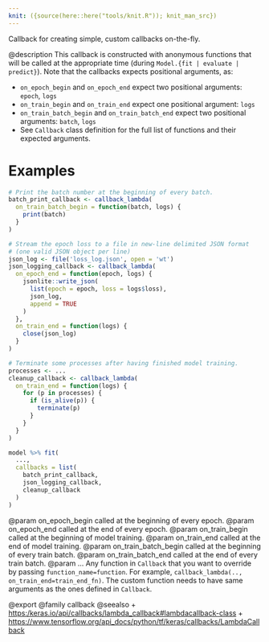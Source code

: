 ```yaml
---
knit: ({source(here::here("tools/knit.R")); knit_man_src})
---
```

Callback for creating simple, custom callbacks on-the-fly.

@description
This callback is constructed with anonymous functions that will be called
at the appropriate time (during `Model.{fit | evaluate | predict}`).
Note that the callbacks expects positional arguments, as:

- `on_epoch_begin` and `on_epoch_end` expect two positional arguments:
  `epoch`, `logs`
- `on_train_begin` and `on_train_end` expect one positional argument:
  `logs`
- `on_train_batch_begin` and `on_train_batch_end` expect two positional
  arguments: `batch`, `logs`
- See `Callback` class definition for the full list of functions and their
  expected arguments.

# Examples

```r
# Print the batch number at the beginning of every batch.
batch_print_callback <- callback_lambda(
  on_train_batch_begin = function(batch, logs) {
    print(batch)
  }
)

# Stream the epoch loss to a file in new-line delimited JSON format
# (one valid JSON object per line)
json_log <- file('loss_log.json', open = 'wt')
json_logging_callback <- callback_lambda(
  on_epoch_end = function(epoch, logs) {
    jsonlite::write_json(
      list(epoch = epoch, loss = logs$loss),
      json_log,
      append = TRUE
    )
  },
  on_train_end = function(logs) {
    close(json_log)
  }
)

# Terminate some processes after having finished model training.
processes <- ...
cleanup_callback <- callback_lambda(
  on_train_end = function(logs) {
    for (p in processes) {
      if (is_alive(p)) {
        terminate(p)
      }
    }
  }
)

model %>% fit(
  ...,
  callbacks = list(
    batch_print_callback,
    json_logging_callback,
    cleanup_callback
  )
)
```

@param on_epoch_begin called at the beginning of every epoch.
@param on_epoch_end called at the end of every epoch.
@param on_train_begin called at the beginning of model training.
@param on_train_end called at the end of model training.
@param on_train_batch_begin called at the beginning of every train batch.
@param on_train_batch_end called at the end of every train batch.
@param ... Any function in `Callback` that you want to override by
    passing `function_name=function`. For example,
    `callback_lambda(.., on_train_end=train_end_fn)`. The custom function
    needs to have same arguments as the ones defined in `Callback`.

@export
@family callback
@seealso
+ <https:/keras.io/api/callbacks/lambda_callback#lambdacallback-class>
+ <https://www.tensorflow.org/api_docs/python/tf/keras/callbacks/LambdaCallback>
